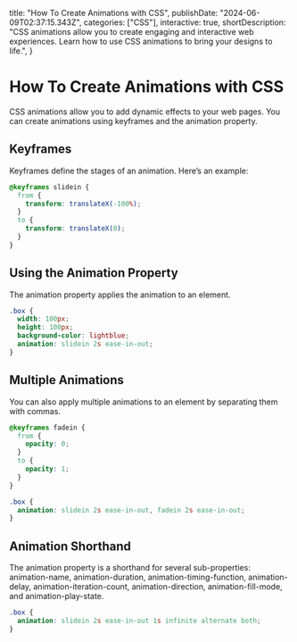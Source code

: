   title: "How To Create Animations with CSS",
  publishDate: "2024-06-09T02:37:15.343Z",
  categories: ["CSS"],
  interactive: true,
  shortDescription:
    "CSS animations allow you to create engaging and interactive web experiences. Learn how to use CSS animations to bring your designs to life.",
}

# How To Create Animations with CSS

CSS animations allow you to add dynamic effects to your web pages. You can create animations using keyframes and the animation property.

## Keyframes

Keyframes define the stages of an animation. Here’s an example:

```css
@keyframes slidein {
  from {
    transform: translateX(-100%);
  }
  to {
    transform: translateX(0);
  }
}
```

## Using the Animation Property

The animation property applies the animation to an element.

```css
.box {
  width: 100px;
  height: 100px;
  background-color: lightblue;
  animation: slidein 2s ease-in-out;
}
```

## Multiple Animations

You can also apply multiple animations to an element by separating them with commas.

```css
@keyframes fadein {
  from {
    opacity: 0;
  }
  to {
    opacity: 1;
  }
}

.box {
  animation: slidein 2s ease-in-out, fadein 2s ease-in-out;
}
```

## Animation Shorthand

The animation property is a shorthand for several sub-properties: animation-name, animation-duration, animation-timing-function, animation-delay, animation-iteration-count, animation-direction, animation-fill-mode, and animation-play-state.

```css
.box {
  animation: slidein 2s ease-in-out 1s infinite alternate both;
}
```
